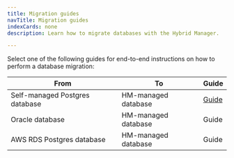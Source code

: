 ```yaml
---
title: Migration guides
navTitle: Migration guides
indexCards: none
description: Learn how to migrate databases with the Hybrid Manager.

---
```


Select one of the following guides for end-to-end instructions on how to perform a database migration: 

| From                           | To                  | Guide                                  |
|--------------------------------|---------------------|----------------------------------------|
| Self-managed Postgres database | HM-managed database | [Guide](self_managed_pg_to_hm-managed) |
| Oracle database                | HM-managed database | Guide                                  |
| AWS RDS Postgres database      | HM-managed database | Guide                                  |
